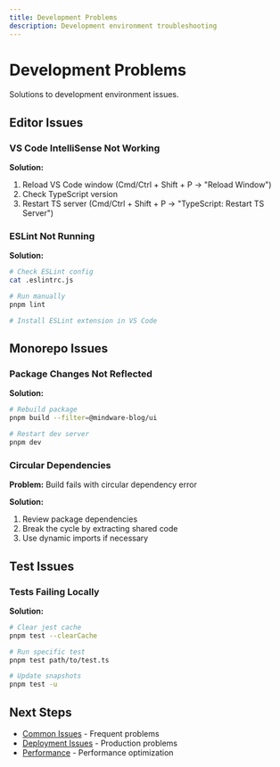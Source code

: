 ```yaml
---
title: Development Problems
description: Development environment troubleshooting
---
```


# Development Problems

Solutions to development environment issues.

## Editor Issues

### VS Code IntelliSense Not Working

**Solution:**
1. Reload VS Code window (Cmd/Ctrl + Shift + P → "Reload Window")
2. Check TypeScript version
3. Restart TS server (Cmd/Ctrl + Shift + P → "TypeScript: Restart TS Server")

### ESLint Not Running

**Solution:**
```bash
# Check ESLint config
cat .eslintrc.js

# Run manually
pnpm lint

# Install ESLint extension in VS Code
```

## Monorepo Issues

### Package Changes Not Reflected

**Solution:**
```bash
# Rebuild package
pnpm build --filter=@mindware-blog/ui

# Restart dev server
pnpm dev
```

### Circular Dependencies

**Problem:** Build fails with circular dependency error

**Solution:**
1. Review package dependencies
2. Break the cycle by extracting shared code
3. Use dynamic imports if necessary

## Test Issues

### Tests Failing Locally

**Solution:**
```bash
# Clear jest cache
pnpm test --clearCache

# Run specific test
pnpm test path/to/test.ts

# Update snapshots
pnpm test -u
```

## Next Steps

- [Common Issues](/docs/troubleshooting/common-issues) - Frequent problems
- [Deployment Issues](/docs/troubleshooting/deployment) - Production problems
- [Performance](/docs/troubleshooting/performance) - Performance optimization
